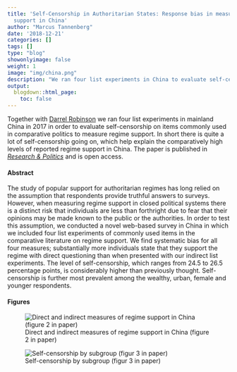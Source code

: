 ```yaml
---
title: 'Self-Censorship in Authoritarian States: Response bias in measures of popular
  support in China'
author: "Marcus Tannenberg"
date: '2018-12-21'
categories: []
tags: []
type: "blog"
showonlyimage: false
weight: 1
image: "img/china.png"
description: "We ran four list experiments in China to evaluate self-censorship on items commonly used in comparative politics to measure regime support."
output:
  blogdown::html_page:
    toc: false
---
```


Together with [Darrel Robinson](http://www.darrelrobinson.com/) we ran four list experiments in mainland China in 2017 in order to evaluate self-censorship on items commonly used in comparative politics to measure regime support. In short there is quite a lot of self-censorship going on, which help explain the comparatively high levels of reported regime support in China. The paper is published in [*Research & Politics*](https://journals.sagepub.com/doi/full/10.1177/2053168019856449) and is open access.

#### Abstract

The study of popular support for authoritarian regimes has long relied on the assumption that respondents provide truthful answers to surveys. However, when measuring regime support in closed political systems there is a distinct risk that individuals are less than forthright due to fear that their opinions may be made known to the public or the authorities. In order to test this assumption, we conducted a novel web-based survey in China in which we included four list experiments of commonly used items in the comparative literature on regime support. We find systematic bias for all four measures; substantially more individuals state that they support the regime with direct questioning than when presented with our indirect list experiments. The level of self-censorship, which ranges from 24.5 to 26.5 percentage points, is considerably higher than previously thought. Self-censorship is further most prevalent among the wealthy, urban, female and younger respondents.

#### Figures

![Direct and indirect measures of regime support in China (figure 2 in paper)](/img/china.png)


![Self-censorship by subgroup (figur 3 in paper)](/img/china-subgroup.png)
